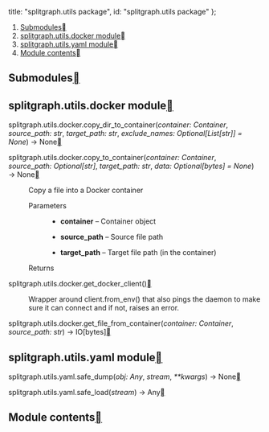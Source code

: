 


  title: "splitgraph.utils package",
  id: "splitgraph.utils package"
};

<div className=" rst-content"><nav className="toc"><ol className="toc-level toc-level-1"><li className="toc-item toc-item-h2"><a className="toc-link toc-link-h2" href="#submodules">Submodules</a></li><li className="toc-item toc-item-h2"><a className="toc-link toc-link-h2" href="#splitgraphutilsdocker-module">splitgraph.utils.docker module</a></li><li className="toc-item toc-item-h2"><a className="toc-link toc-link-h2" href="#splitgraphutilsyaml-module">splitgraph.utils.yaml module</a></li><li className="toc-item toc-item-h2"><a className="toc-link toc-link-h2" href="#module-contents">Module contents</a></li></ol></nav><section id="splitgraph-utils-package">

<section id="submodules">
<h2 id="submodules">Submodules<a className="headerlink" href="#submodules" title="Permalink to this headline"></a></h2>
</section>
<section id="module-splitgraph.utils.docker">
<span id="splitgraph-utils-docker-module"></span><h2 id="splitgraphutilsdocker-module">splitgraph.utils.docker module<a className="headerlink" href="#module-splitgraph.utils.docker" title="Permalink to this headline"></a></h2>
<dl className="py function">
<dt className="sig sig-object py" id="splitgraph.utils.docker.copy_dir_to_container">
<span className="sig-prename descclassname"><span className="pre">splitgraph.utils.docker.</span></span><span className="sig-name descname"><span className="pre">copy_dir_to_container</span></span><span className="sig-paren">(</span><em className="sig-param"><span className="n"><span className="pre">container</span></span><span className="p"><span className="pre">:</span></span><span className="w"> </span><span className="n"><span className="pre">Container</span></span></em>, <em className="sig-param"><span className="n"><span className="pre">source_path</span></span><span className="p"><span className="pre">:</span></span><span className="w"> </span><span className="n"><span className="pre">str</span></span></em>, <em className="sig-param"><span className="n"><span className="pre">target_path</span></span><span className="p"><span className="pre">:</span></span><span className="w"> </span><span className="n"><span className="pre">str</span></span></em>, <em className="sig-param"><span className="n"><span className="pre">exclude_names</span></span><span className="p"><span className="pre">:</span></span><span className="w"> </span><span className="n"><span className="pre">Optional</span><span className="p"><span className="pre">[</span></span><span className="pre">List</span><span className="p"><span className="pre">[</span></span><span className="pre">str</span><span className="p"><span className="pre">]</span></span><span className="p"><span className="pre">]</span></span></span><span className="w"> </span><span className="o"><span className="pre">=</span></span><span className="w"> </span><span className="default_value"><span className="pre">None</span></span></em><span className="sig-paren">)</span> <span className="sig-return"><span className="sig-return-icon">→</span> <span className="sig-return-typehint"><span className="pre">None</span></span></span><a className="headerlink" href="#splitgraph.utils.docker.copy_dir_to_container" title="Permalink to this definition"></a></dt>
<dd></dd></dl>

<dl className="py function">
<dt className="sig sig-object py" id="splitgraph.utils.docker.copy_to_container">
<span className="sig-prename descclassname"><span className="pre">splitgraph.utils.docker.</span></span><span className="sig-name descname"><span className="pre">copy_to_container</span></span><span className="sig-paren">(</span><em className="sig-param"><span className="n"><span className="pre">container</span></span><span className="p"><span className="pre">:</span></span><span className="w"> </span><span className="n"><span className="pre">Container</span></span></em>, <em className="sig-param"><span className="n"><span className="pre">source_path</span></span><span className="p"><span className="pre">:</span></span><span className="w"> </span><span className="n"><span className="pre">Optional</span><span className="p"><span className="pre">[</span></span><span className="pre">str</span><span className="p"><span className="pre">]</span></span></span></em>, <em className="sig-param"><span className="n"><span className="pre">target_path</span></span><span className="p"><span className="pre">:</span></span><span className="w"> </span><span className="n"><span className="pre">str</span></span></em>, <em className="sig-param"><span className="n"><span className="pre">data</span></span><span className="p"><span className="pre">:</span></span><span className="w"> </span><span className="n"><span className="pre">Optional</span><span className="p"><span className="pre">[</span></span><span className="pre">bytes</span><span className="p"><span className="pre">]</span></span></span><span className="w"> </span><span className="o"><span className="pre">=</span></span><span className="w"> </span><span className="default_value"><span className="pre">None</span></span></em><span className="sig-paren">)</span> <span className="sig-return"><span className="sig-return-icon">→</span> <span className="sig-return-typehint"><span className="pre">None</span></span></span><a className="headerlink" href="#splitgraph.utils.docker.copy_to_container" title="Permalink to this definition"></a></dt>
<dd><p>Copy a file into a Docker container</p>
<dl className="field-list simple">
<dt className="field-odd">Parameters</dt>
<dd className="field-odd"><ul className="simple">
<li><p><strong>container</strong> – Container object</p></li>
<li><p><strong>source_path</strong> – Source file path</p></li>
<li><p><strong>target_path</strong> – Target file path (in the container)</p></li>
</ul>
</dd>
<dt className="field-even">Returns</dt>
<dd className="field-even"><p></p>
</dd>
</dl>
</dd></dl>

<dl className="py function">
<dt className="sig sig-object py" id="splitgraph.utils.docker.get_docker_client">
<span className="sig-prename descclassname"><span className="pre">splitgraph.utils.docker.</span></span><span className="sig-name descname"><span className="pre">get_docker_client</span></span><span className="sig-paren">(</span><span className="sig-paren">)</span><a className="headerlink" href="#splitgraph.utils.docker.get_docker_client" title="Permalink to this definition"></a></dt>
<dd><p>Wrapper around client.from_env() that also pings the daemon
to make sure it can connect and if not, raises an error.</p>
</dd></dl>

<dl className="py function">
<dt className="sig sig-object py" id="splitgraph.utils.docker.get_file_from_container">
<span className="sig-prename descclassname"><span className="pre">splitgraph.utils.docker.</span></span><span className="sig-name descname"><span className="pre">get_file_from_container</span></span><span className="sig-paren">(</span><em className="sig-param"><span className="n"><span className="pre">container</span></span><span className="p"><span className="pre">:</span></span><span className="w"> </span><span className="n"><span className="pre">Container</span></span></em>, <em className="sig-param"><span className="n"><span className="pre">source_path</span></span><span className="p"><span className="pre">:</span></span><span className="w"> </span><span className="n"><span className="pre">str</span></span></em><span className="sig-paren">)</span> <span className="sig-return"><span className="sig-return-icon">→</span> <span className="sig-return-typehint"><span className="pre">IO</span><span className="p"><span className="pre">[</span></span><span className="pre">bytes</span><span className="p"><span className="pre">]</span></span></span></span><a className="headerlink" href="#splitgraph.utils.docker.get_file_from_container" title="Permalink to this definition"></a></dt>
<dd></dd></dl>

</section>
<section id="module-splitgraph.utils.yaml">
<span id="splitgraph-utils-yaml-module"></span><h2 id="splitgraphutilsyaml-module">splitgraph.utils.yaml module<a className="headerlink" href="#module-splitgraph.utils.yaml" title="Permalink to this headline"></a></h2>
<dl className="py function">
<dt className="sig sig-object py" id="splitgraph.utils.yaml.safe_dump">
<span className="sig-prename descclassname"><span className="pre">splitgraph.utils.yaml.</span></span><span className="sig-name descname"><span className="pre">safe_dump</span></span><span className="sig-paren">(</span><em className="sig-param"><span className="n"><span className="pre">obj</span></span><span className="p"><span className="pre">:</span></span><span className="w"> </span><span className="n"><span className="pre">Any</span></span></em>, <em className="sig-param"><span className="n"><span className="pre">stream</span></span></em>, <em className="sig-param"><span className="o"><span className="pre">**</span></span><span className="n"><span className="pre">kwargs</span></span></em><span className="sig-paren">)</span> <span className="sig-return"><span className="sig-return-icon">→</span> <span className="sig-return-typehint"><span className="pre">None</span></span></span><a className="headerlink" href="#splitgraph.utils.yaml.safe_dump" title="Permalink to this definition"></a></dt>
<dd></dd></dl>

<dl className="py function">
<dt className="sig sig-object py" id="splitgraph.utils.yaml.safe_load">
<span className="sig-prename descclassname"><span className="pre">splitgraph.utils.yaml.</span></span><span className="sig-name descname"><span className="pre">safe_load</span></span><span className="sig-paren">(</span><em className="sig-param"><span className="n"><span className="pre">stream</span></span></em><span className="sig-paren">)</span> <span className="sig-return"><span className="sig-return-icon">→</span> <span className="sig-return-typehint"><span className="pre">Any</span></span></span><a className="headerlink" href="#splitgraph.utils.yaml.safe_load" title="Permalink to this definition"></a></dt>
<dd></dd></dl>

</section>
<section id="module-splitgraph.utils">
<span id="module-contents"></span><h2 id="module-contents">Module contents<a className="headerlink" href="#module-splitgraph.utils" title="Permalink to this headline"></a></h2>
</section>
</section>
</div>